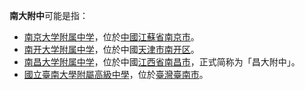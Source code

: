 '''南大附中'''可能是指：
*[[南京大学附属中学|南京大学附属中学]]，位於[[中國|中國]][[江蘇省|江蘇省]][[南京市|南京市]]。
*[[南开大学附属中学|南开大学附属中学]]，位於中國[[天津市|天津市]][[南开区|南开区]]。
*[[南昌大学附属中学|南昌大学附属中学]]，位於中國[[江西省|江西省]][[南昌市|南昌市]]，正式简称为「昌大附中」。
*[[國立臺南大學附屬高級中學|國立臺南大學附屬高級中學]]，位於[[臺灣|臺灣]][[臺南市|臺南市]]。

{{消歧義|CAT=四字教育機構消歧義}}